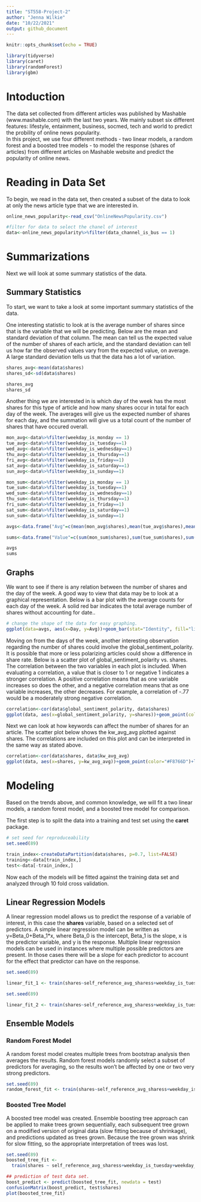 ```yaml
---
title: "ST558-Project-2"
author: "Jenna Wilkie"
date: "10/22/2021"
output: github_document
---
```


```r
knitr::opts_chunk$set(echo = TRUE)
```


```r
library(tidyverse)
library(caret)
library(randomForest)
library(gbm)
```


# Intoduction

The data set collected from different articles was published by Mashable (www.mashable.com) with the last two years. We mainly subset six different features: lifestyle, entainment, business, socmed, tech and world to predict the probility of online news popularity.  
In this project, we use four different methods - two linear models, a random forest and a boosted tree models - to model the response (shares of articles) from different articles on Mashable website and predict the popularity  of online news. 


# Reading in Data Set 

To begin, we read in the data set, then created a subset of the data to look at only the news article type that we are interested in.  


```r
online_news_popularity<-read_csv("OnlineNewsPopularity.csv")

#filter for data to select the chanel of interest
data<-online_news_popularity%>%filter(data_channel_is_bus == 1)
```


# Summarizations

Next we will look at some summary statistics of the data.

## Summary Statistics

To start, we want to take a look at some important summary statistics of the data.  


One interesting statistic to look at is the average number of shares since that is the variable that we will be predicting.  Below are the mean and standard deviation of that column.  The mean can tell us the expected value of the number of shares of each article, and the standard deviation can tell us how far the observed values vary from the expected value, on average.  A large standard deviation tells us that the data has a lot of variation.  

```r
shares_avg<-mean(data$shares)
shares_sd<-sd(data$shares)

shares_avg
shares_sd
```

Another thing we are interested in is which day of the week has the most shares for this type of article and how many shares occur in total for each day of the week. The averages will give us the expected number of shares for each day, and the summation will give us a total count of the number of shares that have occured overall.  


```r
mon_avg<-data%>%filter(weekday_is_monday == 1)
tue_avg<-data%>%filter(weekday_is_tuesday==1)
wed_avg<-data%>%filter(weekday_is_wednesday==1)
thu_avg<-data%>%filter(weekday_is_thursday==1)
fri_avg<-data%>%filter(weekday_is_friday==1)
sat_avg<-data%>%filter(weekday_is_saturday==1)
sun_avg<-data%>%filter(weekday_is_sunday==1)

mon_sum<-data%>%filter(weekday_is_monday == 1)
tue_sum<-data%>%filter(weekday_is_tuesday==1)
wed_sum<-data%>%filter(weekday_is_wednesday==1)
thu_sum<-data%>%filter(weekday_is_thursday==1)
fri_sum<-data%>%filter(weekday_is_friday==1)
sat_sum<-data%>%filter(weekday_is_saturday==1)
sun_sum<-data%>%filter(weekday_is_sunday==1)

avgs<-data.frame("Avg"=c(mean(mon_avg$shares),mean(tue_avg$shares),mean(wed_avg$shares),mean(thu_avg$shares),mean(fri_avg$shares),mean(sat_avg$shares),mean(sun_avg$shares)), "Day"=c("Mon", "Tues", "Wed", "Thur", "Fri", "Sat", "Sun"))

sums<-data.frame("Value"=c(sum(mon_sum$shares),sum(tue_sum$shares),sum(wed_sum$shares),sum(thu_sum$shares),sum(fri_sum$shares),sum(sat_sum$shares),sum(sun_sum$shares)), "Day"=c("Mon", "Tues", "Wed", "Thur", "Fri", "Sat", "Sun"))

avgs
sums
```





## Graphs

We want to see if there is any relation between the number of shares and the day of the week.  A good way to view that data may be to look at a graphical representation.  Below is a bar plot with the average counts for each day of the week.  A solid red bar indicates the total average number of shares without accounting for date..  

```r
# change the shape of the data for easy graphing.  
ggplot(data=avgs, aes(x=Day, y=Avg))+geom_bar(stat="Identity", fill="light blue")+geom_abline(aes(intercept=shares_avg,slope=0), color="red")+labs(x="Day of the Week", y="Number of Shares", title="Article Day of Week")+scale_x_discrete(labels=c("Monday", "Tuesday", "Wednesday","Thursday", "Friday", "Saturday","Sunday"))
```

Moving on from the days of the week, another interesting observation regarding the number of shares could involve the global_sentiment_polarity.  It is possible that more or less polarizing articles could show a difference in share rate. Below is a scatter plot of global_sentiment_polarity vs. shares. The correlation between the two variables in each plot is included.  When evaluating a correlation, a value that is closer to 1 or negative 1 indicates a stronger correlation.  A positive correlation means that as one variable increases so does the other, and a negative correlation means that as one variable increases, the other decreases.  For example, a correlation of -.77 would be a moderately strong negative correlation.  

```r
correlation<-cor(data$global_sentiment_polarity, data$shares)
ggplot(data, aes(x=global_sentiment_polarity, y=shares))+geom_point(color="pink")+labs(x="Global Sentiment Polarity", y="Shares" ,title="Global Polarity vs. Shares")+geom_text(x=0.5, y=6e+05, size=4 ,label=paste0("Correlation=",round(correlation,2)))
```

Next we can look at how keywords can affect the number of shares for an article.  The scatter plot below shows the kw_avg_avg plotted against shares.  The correlations are included on this plot and can be interpreted in the same way as stated above.  

```r
correlation<-cor(data$shares, data$kw_avg_avg)
ggplot(data, aes(x=shares, y=kw_avg_avg))+geom_point(color="#F8766D")+labs(x="Shares", y="Key Word Average" ,title="Key Word Average vs. Shares")+geom_text(x=6e+05, y=40000, size=3 ,label=paste0("Correlation=",round(correlation,2)))
```

# Modeling

Based on the trends above, and common knowledge, we will fit a two linear models, a random forest model, and a boosted tree model for comparison.  

The first step is to split the data into a training and test set using the **caret** package.

```r
# set seed for reproduceability
set.seed(89)

train_index<-createDataPartition(data$shares, p=0.7, list=FALSE)
training<-data[train_index,]
test<-data[-train_index,]
```  

Now each of the models will be fitted against the training data set and analyzed through 10 fold cross validation.  

## Linear Regression Models

A linear regression model allows us to predict the response of a variable of interest, in this case the **shares** variable, based on a selected set of predictors.  A simple linear regression model can be written as y=Beta_0+Beta_1*x, where Beta_0 is the intercept, Beta_1 is the slope, x is the predictor variable, and y is the response.  Multiple linear regression models can be used in instances where multiple possible predictors are present.  In those cases there will be a slope for each predictor to account for the effect that predictor can have on the response.  

```r
set.seed(89)

linear_fit_1 <- train(shares~self_reference_avg_sharess+weekday_is_tuesday+weekday_is_wednesday+weekday_is_thursday+global_rate_positive_words:global_rate_negative_words+num_imgs+num_videos, data=data, method = "lm", trControl=trainControl(method="cv", number=10),preProcess = c("center", "scale"))

```  

```r
set.seed(89)

linear_fit_2 <- train(shares~self_reference_avg_sharess+weekday_is_tuesday+weekday_is_wednesday+weekday_is_thursday+global_rate_positive_words:global_rate_negative_words+num_imgs+num_videos, data=data, method = "glm", trControl=trainControl(method="cv", number=10),preProcess = c("center", "scale"))
```  


## Ensemble Models

### Random Forest Model

A random forest model creates multiple trees from bootstrap analysis then averages the results.  Random forest models randomly select a subset of predictors for averaging, so the results won't be affected by one or two very strong predictors.  

```r
set.seed(89)
random_forest_fit <- train(shares~self_reference_avg_sharess+weekday_is_tuesday+weekday_is_wednesday+weekday_is_thursday+global_rate_positive_words:global_rate_negative_words+num_imgs+num_videos, data=data, method = "rf", trControl=trainControl(method="cv", number=10),preProcess = c("center", "scale"), tuneGrid=data.frame(mtry=length(data)/3))

```  

### Boosted Tree Model 

A boosted tree model was created. Ensemble boosting tree approach can be applied to make trees grown sequentially, each subsequent tree grown on a modified version of original data (slow fitting because of shrinkage), and predictions updated as trees grown. Because the tree grown was shrink for slow fitting, so the appropriate interpretation of trees was lost. 

```r
set.seed(89)
boosted_tree_fit <-
  train(shares ~ self_reference_avg_sharess+weekday_is_tuesday+weekday_is_wednesday+weekday_is_thursday+global_rate_positive_words:global_rate_negative_words+num_imgs+num_videos, data=training, method = "gbm", trControl=trainControl(method="cv", number=10),preProcess = c("center", "scale"), tuneGrid=expand.grid(n.trees=c(10,20,50,100,200), interaction.depth = c(1,2,3,4), shrinkage = 0.1, n.minobsinnode = 10))

## prediction of test data set. 
boost_predict <- predict(boosted_tree_fit, newdata = test)
confusionMatrix(boost_predict, test$shares)
plot(boosted_tree_fit)

```  

